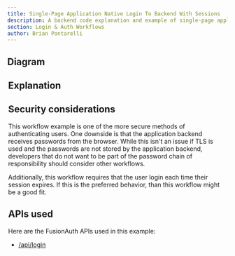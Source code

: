 ```yaml
---
title: Single-Page Application Native Login To Backend With Sessions
description: A backend code explanation and example of single-page application login using a native login form that submits to the application backend with server-side sessions
section: Login & Auth Workflows
author: Brian Pontarelli
---
```


<Intro/>

## Diagram

<Legend/>

<Diagram/>

## Explanation

<OrderedList>
  <Step1/>
  <Step2/>
  <Step3/>
  <Step4/>
  <Step5/>
  <Step6/>
  <Step7/>
  <Step8/>
  <Step9/>
  <Step10/>
  <Step11/>
  <Step12/>
  <Step13/>
  <Step14/>
  <Step15/>
  <Step16/>
</OrderedList>

## Security considerations

This workflow example is one of the more secure methods of authenticating users. One downside is that the application backend receives passwords from the browser. While this isn't an issue if TLS is used and the passwords are not stored by the application backend, developers that do not want to be part of the password chain of responsibility should consider other workflows.

Additionally, this workflow requires that the user login each time their session expires. If this is the preferred behavior, than this workflow might be a good fit.

## APIs used

Here are the FusionAuth APIs used in this example:

* [/api/login](/docs/v1/tech/apis/login#authenticate-a-user)
